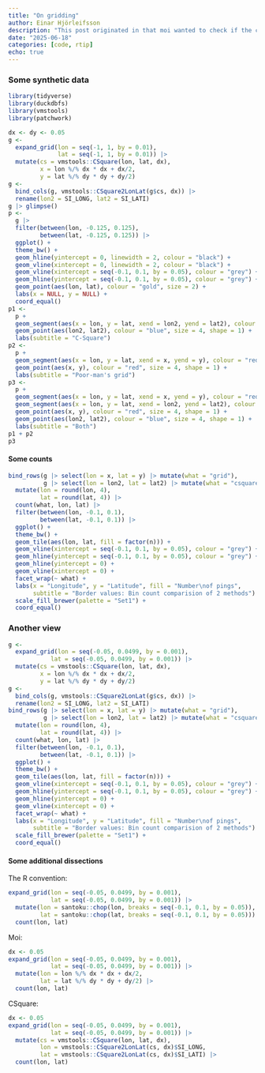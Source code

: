 ```yaml
---
title: "On gridding"
author: Einar Hjörleifsson
description: "This post originated in that moi wanted to check if the code 'x = lon %/% dx * dx + dx/2' would give the same results as CSquare gridding as implemented in {vmstools}. Short answer is no. The former is more consistent, always resulting in binning such that if a value is exactly at 'grid'-boundary it is included if on the lower boundary, excluded if on the upper boundary. In the {vmstools}-csquare case this depends on the global quarters. Now, somebody may argue that the practical consequences is miniscule and I would fully concur :-) Say so because a very small portion of real numeric data will be exactly on the grid boundary as focused on here. Leaving the devil in the details aside, the main message is that using 'x = lon %/% dx * dx + dx/2' is OK to use within R, arrow or duckdb code workflow. Why is this important? Because in the latter two workflows a csquare algorithm is not available/implemented."
date: "2025-06-18"
categories: [code, rtip]
echo: true
---
```


### Some synthetic data

```r
library(tidyverse)
library(duckdbfs)
library(vmstools)
library(patchwork)

dx <- dy <- 0.05
g <- 
  expand_grid(lon = seq(-1, 1, by = 0.01),
              lat = seq(-1, 1, by = 0.01)) |> 
  mutate(cs = vmstools::CSquare(lon, lat, dx),
         x = lon %/% dx * dx + dx/2,
         y = lat %/% dy * dy + dy/2)
g <-
  bind_cols(g, vmstools::CSquare2LonLat(g$cs, dx)) |> 
  rename(lon2 = SI_LONG, lat2 = SI_LATI)
g |> glimpse()
p <- 
  g |> 
  filter(between(lon, -0.125, 0.125),
         between(lat, -0.125, 0.125)) |> 
  ggplot() +
  theme_bw() +
  geom_hline(yintercept = 0, linewidth = 2, colour = "black") +
  geom_vline(xintercept = 0, linewidth = 2, colour = "black") +
  geom_vline(xintercept = seq(-0.1, 0.1, by = 0.05), colour = "grey") +
  geom_hline(yintercept = seq(-0.1, 0.1, by = 0.05), colour = "grey") +
  geom_point(aes(lon, lat), colour = "gold", size = 2) +
  labs(x = NULL, y = NULL) +
  coord_equal()
p1 <- 
  p +
  geom_segment(aes(x = lon, y = lat, xend = lon2, yend = lat2), colour = "blue") +
  geom_point(aes(lon2, lat2), colour = "blue", size = 4, shape = 1) +
  labs(subtitle = "C-Square")
p2 <-
  p +
  geom_segment(aes(x = lon, y = lat, xend = x, yend = y), colour = "red") +
  geom_point(aes(x, y), colour = "red", size = 4, shape = 1) +
  labs(subtitle = "Poor-man's grid")
p3 <-
  p +
  geom_segment(aes(x = lon, y = lat, xend = x, yend = y), colour = "red") +
  geom_segment(aes(x = lon, y = lat, xend = lon2, yend = lat2), colour = "blue") +
  geom_point(aes(x, y), colour = "red", size = 4, shape = 1) +
  geom_point(aes(lon2, lat2), colour = "blue", size = 4, shape = 1) +
  labs(subtitle = "Both")
p1 + p2
p3
```

#### Some counts

```r
bind_rows(g |> select(lon = x, lat = y) |> mutate(what = "grid"),
          g |> select(lon = lon2, lat = lat2) |> mutate(what = "csquare")) |> 
  mutate(lon = round(lon, 4),
         lat = round(lat, 4)) |> 
  count(what, lon, lat) |> 
  filter(between(lon, -0.1, 0.1),
         between(lat, -0.1, 0.1)) |> 
  ggplot() +
  theme_bw() +
  geom_tile(aes(lon, lat, fill = factor(n))) +
  geom_vline(xintercept = seq(-0.1, 0.1, by = 0.05), colour = "grey") +
  geom_hline(yintercept = seq(-0.1, 0.1, by = 0.05), colour = "grey") +
  geom_hline(yintercept = 0) +
  geom_vline(xintercept = 0) +
  facet_wrap(~ what) +
  labs(x = "Longitude", y = "Latitude", fill = "Number\nof pings",
       subtitle = "Border values: Bin count comparision of 2 methods") +
  scale_fill_brewer(palette = "Set1") +
  coord_equal()
```

### Another view

```r
g <- 
  expand_grid(lon = seq(-0.05, 0.0499, by = 0.001),
            lat = seq(-0.05, 0.0499, by = 0.001)) |> 
  mutate(cs = vmstools::CSquare(lon, lat, dx),
         x = lon %/% dx * dx + dx/2,
         y = lat %/% dy * dy + dy/2)
g <-
  bind_cols(g, vmstools::CSquare2LonLat(g$cs, dx)) |> 
  rename(lon2 = SI_LONG, lat2 = SI_LATI)
bind_rows(g |> select(lon = x, lat = y) |> mutate(what = "grid"),
          g |> select(lon = lon2, lat = lat2) |> mutate(what = "csquare")) |> 
  mutate(lon = round(lon, 4),
         lat = round(lat, 4)) |> 
  count(what, lon, lat) |> 
  filter(between(lon, -0.1, 0.1),
         between(lat, -0.1, 0.1)) |> 
  ggplot() +
  theme_bw() +
  geom_tile(aes(lon, lat, fill = factor(n))) +
  geom_vline(xintercept = seq(-0.1, 0.1, by = 0.05), colour = "grey") +
  geom_hline(yintercept = seq(-0.1, 0.1, by = 0.05), colour = "grey") +
  geom_hline(yintercept = 0) +
  geom_vline(xintercept = 0) +
  facet_wrap(~ what) +
  labs(x = "Longitude", y = "Latitude", fill = "Number\nof pings",
       subtitle = "Border values: Bin count comparision of 2 methods") +
  scale_fill_brewer(palette = "Set1") +
  coord_equal()
```

#### Some additional dissections

The R convention:

```r
expand_grid(lon = seq(-0.05, 0.0499, by = 0.001),
            lat = seq(-0.05, 0.0499, by = 0.001)) |> 
  mutate(lon = santoku::chop(lon, breaks = seq(-0.1, 0.1, by = 0.05)),
         lat = santoku::chop(lat, breaks = seq(-0.1, 0.1, by = 0.05))) |> 
  count(lon, lat)
```

Moi:

```r
dx <- 0.05
expand_grid(lon = seq(-0.05, 0.0499, by = 0.001),
            lat = seq(-0.05, 0.0499, by = 0.001)) |> 
  mutate(lon = lon %/% dx * dx + dx/2,
         lat = lat %/% dy * dy + dy/2) |> 
  count(lon, lat)
```

CSquare:

```r
dx <- 0.05
expand_grid(lon = seq(-0.05, 0.0499, by = 0.001),
            lat = seq(-0.05, 0.0499, by = 0.001)) |> 
  mutate(cs = vmstools::CSquare(lon, lat, dx),
         lon = vmstools::CSquare2LonLat(cs, dx)$SI_LONG,
         lat = vmstools::CSquare2LonLat(cs, dx)$SI_LATI) |> 
  count(lon, lat)
```

